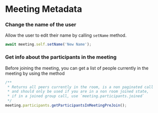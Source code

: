 # Meeting Metadata

### Change the name of the user

Allow the user to edit their name by calling `setName` method.

```ts
await meeting.self.setName('New Name');
```

### Get info about the participants in the meeting

Before joining the meeting, you can get a list of people currently in the meeting by using the method

```ts
/**
 * Returns all peers currently in the room, is a non paginated call
 * and should only be used if you are in a non room joined state,
 * if in a joined group call, use `meeting.participants.joined`
 */
meeting.participants.getParticipantsInMeetingPreJoin();
```
